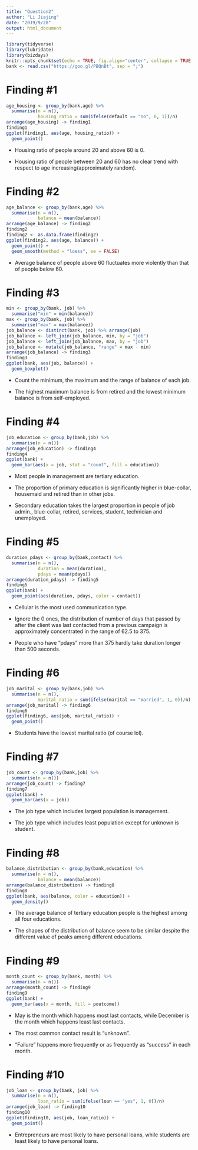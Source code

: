 ```yaml
---
title: "Question2"
author: "Li Jiajing"
date: "2019/9/28"
output: html_document
---
```


```r
library(tidyverse) 
library(lubridate) 
library(bizdays) 
knitr::opts_chunk$set(echo = TRUE, fig.align="center", collapse = TRUE, cache = TRUE)
bank <- read.csv("https://goo.gl/PBQnBt", sep = ";")
```

# Finding #1
```r
age_housing <- group_by(bank,age) %>%
  summarise(n = n(),
            housing_ratio = sum(ifelse(default == "no", 0, 1))/n)
arrange(age_housing) -> finding1
finding1
ggplot(finding1, aes(age, housing_ratio)) +
  geom_point()
```

* Housing ratio of people around 20 and above 60 is 0.

* Housing ratio of people between 20 and 60 has no clear trend with respect to age increasing(approximately random).

# Finding #2
```r
age_balance <- group_by(bank,age) %>%
  summarise(n = n(),
            balance = mean(balance))
arrange(age_balance) -> finding2
finding2
finding2 <- as.data.frame(finding2)
ggplot(finding2, aes(age, balance)) +
  geom_point() + 
  geom_smooth(method = "loess", se = FALSE)
```

* Average balance of people above 60 fluctuates more violently than that of people below 60.

# Finding #3
```r
min <- group_by(bank, job) %>%
  summarise("min" = min(balance))
max <- group_by(bank, job) %>%
  summarise("max" = max(balance))
job_balance <- distinct(bank, job) %>% arrange(job)
job_balance <- left_join(job_balance, min, by = "job")
job_balance <- left_join(job_balance, max, by = "job")
job_balance <- mutate(job_balance, "range" = max - min)
arrange(job_balance) -> finding3
finding3
ggplot(bank, aes(job, balance)) + 
  geom_boxplot()
```

* Count the minimum, the maximum and the range of balance of each job.

* The highest maximum balance is from retired and the lowest minimum balance is from self-employed.

# Finding #4
```r
job_education <- group_by(bank,job) %>%
  summarise(n = n())
arrange(job_education) -> finding4
finding4
ggplot(bank) + 
  geom_bar(aes(x = job, stat = "count", fill = education))
```

* Most people in management are tertiary education.

* The proportion of primary education is significantly higher in blue-collar, housemaid and retired than in other jobs.

* Secondary education takes the largest proportion in people of job admin., blue-collar, retired, services, student, technician and unemployed.

# Finding #5
```r
duration_pdays <- group_by(bank,contact) %>%
  summarise(n = n(),
            duration = mean(duration),
            pdays = mean(pdays))
arrange(duration_pdays) -> finding5
finding5
ggplot(bank) + 
  geom_point(aes(duration, pdays, color = contact))
```

* Cellular is the most used communication type.

* Ignore the 0 ones, the distribution of number of days that passed by after the client was last contacted from a previous campaign is approximately concentrated in the range of 62.5 to 375.

* People who have "pdays" more than 375 hardly take duration longer than 500 seconds.

# Finding #6
```r
job_marital <- group_by(bank,job) %>%
  summarise(n = n(),
            marital_ratio = sum(ifelse(marital == "married", 1, 0))/n) 
arrange(job_marital) -> finding6
finding6
ggplot(finding6, aes(job, marital_ratio)) +
  geom_point()
```

* Students have the lowest marital ratio (of course lol).

# Finding #7
```r
job_count <- group_by(bank,job) %>%
  summarise(n = n())
arrange(job_count) -> finding7
finding7
ggplot(bank) +  
  geom_bar(aes(x = job)) 
```

* The job type which includes largest population is management.

* The job type which includes least population except for unknown is student.

# Finding #8
```r
balance_distribution <- group_by(bank,education) %>%
  summarise(n = n(),
            balance = mean(balance))
arrange(balance_distribution) -> finding8
finding8
ggplot(bank, aes(balance, color = education)) + 
  geom_density()
```

* The average balance of tertiary education people is the highest among all four educations.

* The shapes of the distribution of balance seem to be similar despite the different value of peaks among different educations.

# Finding #9
```r
month_count <- group_by(bank, month) %>%
  summarise(n = n())
arrange(month_count) -> finding9
finding9
ggplot(bank) + 
  geom_bar(aes(x = month, fill = poutcome))
```

* May is the month which happens most last contacts, while December is the month which happens least last contacts.

* The most common contact result is "unknown".

* "Failure" happens more frequently or as frequently as "success" in each month.


# Finding #10
```r
job_loan <- group_by(bank, job) %>%
  summarise(n = n(),
            loan_ratio = sum(ifelse(loan == "yes", 1, 0))/n)
arrange(job_loan) -> finding10
finding10
ggplot(finding10, aes(job, loan_ratio)) +
  geom_point()
```

* Entrepreneurs are most likely to have personal loans, while students are least likely to have personal loans.



